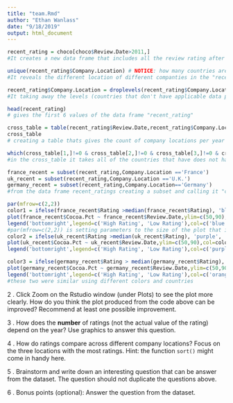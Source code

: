 ```yaml
---
title: "team.Rmd"
author: "Ethan Wanlass"
date: "9/18/2019"
output: html_document
---
```


```r
recent_rating = choco[choco$Review.Date>2011,]
#It creates a new data frame that includes all the review rating after 2011

unique(recent_rating$Company.Location) # NOTICE: how many countries are listed but how many levels are there? 
#It reveals the different location of different companties in the "recent_ratings" data frame.

recent_rating$Company.Location = droplevels(recent_rating$Company.Location)
#It taking away the levels (countries that don't have applicable data point) from the data frame. Both levels and cournties are the same

head(recent_rating)
# gives the first 6 values of the data frame "recent_rating"

cross_table = table(recent_rating$Review.Date,recent_rating$Company.Location)
cross_table
# creating a table thats gives the count of company locations per year in the recent_rating data set. And reveals a table.

which(cross_table[1,]!=0 & cross_table[2,]!=0 & cross_table[3,]!=0 & cross_table[4,]!=0 & cross_table[5,]!=0)
#in the cross_table it takes all of the countries that have does not have 0 every year from 2012 - 2017.

france_recent = subset(recent_rating,Company.Location =='France')
uk_recent = subset(recent_rating,Company.Location =='U.K.')
germany_recent = subset(recent_rating,Company.Location=='Germany')
#from the data frame recent_ratings creating a subset and calling it "countryname"_recent which finds the recent ratings for the company specific to the country.

par(mfrow=c(2,2))
color1 = ifelse(france_recent$Rating >median(france_recent$Rating), 'blue', 'green')
plot(france_recent$Cocoa.Pct ~ france_recent$Review.Date,ylim=c(50,90),col=color1,pch=18,cex=1.5,xlab="Review Date", ylab= "Cocoa Percentage", main= "France") 
legend('bottomright',legend=c('High Rating', 'Low Rating'),col=c('blue','green'),pch=18)
#par(mfrow=c(2,2)) is setting parameters to the size of the plot that is given and in this case it is 2 units by 2 units. color1 is saying that any number that is over the median is to be labeled in blue and any value below the median is green. plot(france_recent$Cocoa.Pct = is the x value for the plot which is the cocoa percentage from the dataframe for France. france_recent$Review.Date = y value giving the review dates for France. ylim=c(50,90) = setting the y value range ,col=color1 is doing the colors according to how we specified color1 earlier,pch=18 is the character being used in the plot,cex=1.5 is the size of the symbols,xlab="Review Date" is the x label, ylab= "Cocoa Percentage" is the y label, main= "France" is the title of the plot)  legend('bottomright',legend=c('High Rating', 'Low Rating'),col=c('blue','green'),pch=18) creates the legend saying that you want it in the bottom right of the plot explaining the value to the colors that were given for color1.
color2 = ifelse(uk_recent$Rating >median(uk_recent$Rating), 'purple', 'red')
plot(uk_recent$Cocoa.Pct ~ uk_recent$Review.Date,ylim=c(50,90),col=color2,pch=18,cex=1.5, xlab="Review Date", ylab= "Cocoa Percentage", main= "UK")
legend('bottomright',legend=c('High Rating', 'Low Rating'),col=c('purple','red'),pch=18)

color3 = ifelse(germany_recent$Rating > median(germany_recent$Rating), 'orange', 'yellow')
plot(germany_recent$Cocoa.Pct ~ germany_recent$Review.Date,ylim=c(50,90),col=color3,pch=18,cex=1.5,xlab="Review Date", ylab= "Cocoa Percentage", main= "Germany") 
legend('bottomright',legend=c('High Rating', 'Low Rating'),col=c('orange','yellow'),pch=18)
#these two were similar using different colors and countries
```

2 \. Click Zoom on the Rstudio window (under Plots) to see the plot more clearly. How do you think the plot produced from the code above can be improved? Recommend at least one possible improvement. 

3 \. How does the **number** of ratings (not the actual value of the rating) depend on the year? Use graphics to answer this question.

4 \. How do ratings compare across different company locations? Focus on the three locations with the most ratings. Hint: the function `sort()` might come in handy here.

5 \. Brainstorm and write down an interesting question that can be answer from the dataset. The question should not duplicate the questions above.

6 \. Bonus points (optional): Answer the question from the dataset.